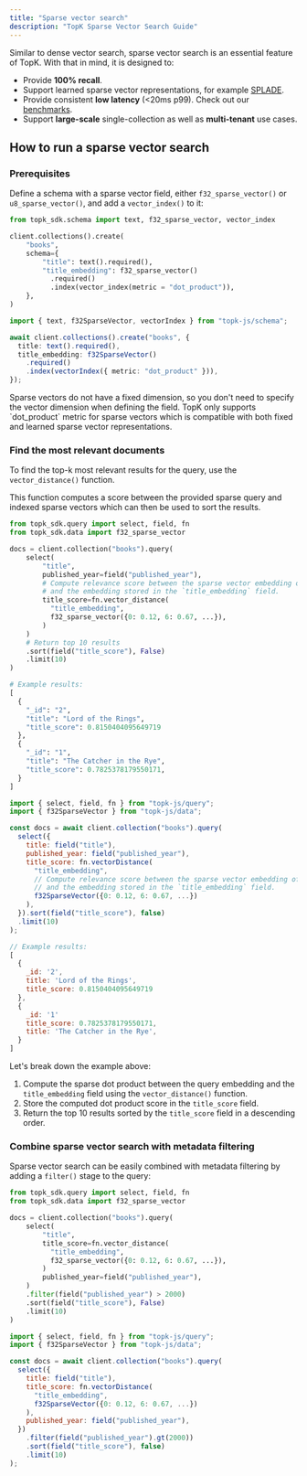 ```yaml
---
title: "Sparse vector search"
description: "TopK Sparse Vector Search Guide"
---
```


Similar to dense vector search, sparse vector search is an essential feature of TopK. With that in mind, it is designed to:

- Provide **100% recall**.
- Support learned sparse vector representations, for example [SPLADE](https://github.com/naver/splade).
- Provide consistent **low latency** (\<20ms p99). Check out our [benchmarks](https://www.topk.io/benchmarks).
- Support **large-scale** single-collection as well as **multi-tenant** use cases.

## How to run a sparse vector search

### Prerequisites

Define a schema with a sparse vector field, either `f32_sparse_vector()` or `u8_sparse_vector()`, and add a `vector_index()` to it:

<CodeGroup>

```python Python
from topk_sdk.schema import text, f32_sparse_vector, vector_index

client.collections().create(
    "books",
    schema={
        "title": text().required(),
        "title_embedding": f32_sparse_vector()
          .required()
          .index(vector_index(metric = "dot_product")),
    },
)
```


```typescript Javascript
import { text, f32SparseVector, vectorIndex } from "topk-js/schema";

await client.collections().create("books", {
  title: text().required(),
  title_embedding: f32SparseVector()
    .required()
    .index(vectorIndex({ metric: "dot_product" })),
});
```

</CodeGroup>

<Note>
  Sparse vectors do not have a fixed dimension, so you don't need to specify the vector dimension when defining the field.
</Note>

<Warning>
  TopK only supports `dot_product` metric for sparse vectors which is compatible with both fixed and learned sparse
  vector representations.
</Warning>

### Find the most relevant documents

To find the top-k most relevant results for the query, use the `vector_distance()` function.

This function computes a score between the provided sparse query and indexed sparse vectors which
can then be used to sort the results.

<CodeGroup>

```python Python
from topk_sdk.query import select, field, fn
from topk_sdk.data import f32_sparse_vector

docs = client.collection("books").query(
    select(
        "title",
        published_year=field("published_year"),
        # Compute relevance score between the sparse vector embedding of the string "epic fantasy adventure"
        # and the embedding stored in the `title_embedding` field.
        title_score=fn.vector_distance(
          "title_embedding",
          f32_sparse_vector({0: 0.12, 6: 0.67, ...}),
        )
    )
    # Return top 10 results
    .sort(field("title_score"), False)
    .limit(10)
)

# Example results:
[
  {
    "_id": "2",
    "title": "Lord of the Rings",
    "title_score": 0.8150404095649719
  },
  {
    "_id": "1",
    "title": "The Catcher in the Rye",
    "title_score": 0.7825378179550171,
  }
]
```


```js Javascript
import { select, field, fn } from "topk-js/query";
import { f32SparseVector } from "topk-js/data";

const docs = await client.collection("books").query(
  select({
    title: field("title"),
    published_year: field("published_year"),
    title_score: fn.vectorDistance(
      "title_embedding",
      // Compute relevance score between the sparse vector embedding of the string "epic fantasy adventure"
      // and the embedding stored in the `title_embedding` field.
      f32SparseVector({0: 0.12, 6: 0.67, ...})
    ),
  }).sort(field("title_score"), false)
  .limit(10)
);

// Example results:
[
  {
    _id: '2',
    title: 'Lord of the Rings',
    title_score: 0.8150404095649719
  },
  {
    _id: '1'
    title_score: 0.7825378179550171,
    title: 'The Catcher in the Rye',
  }
]
```

</CodeGroup>

Let's break down the example above:

1. Compute the sparse dot product between the query embedding and the `title_embedding` field using the `vector_distance()` function.
2. Store the computed dot product score in the `title_score` field.
3. Return the top 10 results sorted by the `title_score` field in a descending order.

### Combine sparse vector search with metadata filtering

Sparse vector search can be easily combined with metadata filtering by adding a `filter()` stage to the query:

<CodeGroup>

```python Python
from topk_sdk.query import select, field, fn
from topk_sdk.data import f32_sparse_vector

docs = client.collection("books").query(
    select(
        "title",
        title_score=fn.vector_distance(
          "title_embedding",
          f32_sparse_vector({0: 0.12, 6: 0.67, ...}),
        )
        published_year=field("published_year"),
    )
    .filter(field("published_year") > 2000)
    .sort(field("title_score"), False)
    .limit(10)
)
```


```js Javascript
import { select, field, fn } from "topk-js/query";
import { f32SparseVector } from "topk-js/data";

const docs = await client.collection("books").query(
  select({
    title: field("title"),
    title_score: fn.vectorDistance(
      "title_embedding",
      f32SparseVector({0: 0.12, 6: 0.67, ...})
    ),
    published_year: field("published_year"),
  })
    .filter(field("published_year").gt(2000))
    .sort(field("title_score"), false)
    .limit(10)
);
```

</CodeGroup>
